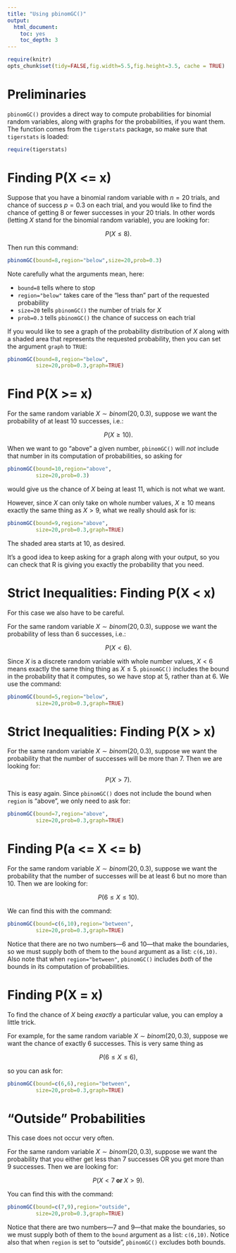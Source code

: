 ```yaml
---
title: "Using pbinomGC()"
output:
  html_document:
    toc: yes
    toc_depth: 3
---
```


```r
require(knitr)
opts_chunk$set(tidy=FALSE,fig.width=5.5,fig.height=3.5, cache = TRUE)
```


# Preliminaries

`pbinomGC()` provides a direct way to compute probabilities for binomial random variables, along with graphs for the probabilities, if you want them.  The function comes from the `tigerstats` package, so make sure that `tigerstats` is loaded:

```r
require(tigerstats)
```

# Finding P(X <= x)

Suppose that you have a binomial random variable with $n=20$ trials, and chance of success $p=0.3$ on each trial, and you would like to find the chance of getting 8 or fewer successes in your 20 trials.  In other words (letting $X$ stand for the binomial random variable), you are looking for:

$$P(X \leq 8).$$

Then run this command:

```r
pbinomGC(bound=8,region="below",size=20,prob=0.3)
```

Note carefully what the arguments mean, here:

* `bound=8` tells where to stop
* `region="below"` takes care of the "less than" part of the requested probability
* `size=20` tells `pbinomGC()` the number of trials for $X$
* `prob=0.3` tells `pbinomGC()` the chance of success on each trial

If you would like to see a graph of the probability distribution of $X$ along with a shaded area that represents the requested probability, then you can set the argument `graph` to `TRUE`:

```r
pbinomGC(bound=8,region="below",
         size=20,prob=0.3,graph=TRUE)
```


# Find P(X >= x)

For the same random variable $X \sim binom(20,0.3)$, suppose we want the probability of at least 10 successes, i.e.:

$$P(X \geq 10).$$

When we want to go "above" a given number, `pbinomGC()` will *not* include that number in its computation of probabilities, so asking for

```r
pbinomGC(bound=10,region="above",
         size=20,prob=0.3)
```

would give us the chance of $X$ being at least 11, which is not what we want.

However, since $X$ can only take on whole number values, $X \geq 10$ means exactly the same thing as $X > 9$, what we really should ask for is:

```r
pbinomGC(bound=9,region="above",
         size=20,prob=0.3,graph=TRUE)
```

The shaded area starts at 10, as desired.

It's a good idea to keep asking for a graph along with your output, so you can check that R is giving you exactly the probability that you need.

# Strict Inequalities:  Finding P(X < x)

For this case we also have to be careful.

For the same random variable $X \sim binom(20,0.3)$, suppose we want the probability of less than 6 successes, i.e.:

$$P(X < 6).$$

Since $X$ is a discrete random variable with whole number values, $X < 6$ means exactly the same thing thing as $X \leq 5$.  `pbinomGC()` includes the bound in the probability that it computes, so we have stop at 5, rather than at 6.  We use the command:

```r
pbinomGC(bound=5,region="below",
         size=20,prob=0.3,graph=TRUE)
```

# Strict Inequalities:  Finding P(X > x)

For the same random variable $X \sim binom(20,0.3)$, suppose we want the probability that the number of successes will be more than 7.  Then we are looking for:

$$P(X > 7).$$

This is easy again.  Since `pbinomGC()` does not include the bound when `region` is "above", we only need to ask for:


```r
pbinomGC(bound=7,region="above",
         size=20,prob=0.3,graph=TRUE)
```

# Finding P(a <= X <= b)

For the same random variable $X \sim binom(20,0.3)$, suppose we want the probability that the number of successes will be at least 6 but no more than 10.  Then we are looking for:

$$P(6 \leq X \leq 10).$$

We can find this with the command:

```r
pbinomGC(bound=c(6,10),region="between",
         size=20,prob=0.3,graph=TRUE)
```
Notice that there are no two numbers---6 and 10---that make the boundaries, so we must supply both of them to the `bound` argument as a list:  `c(6,10)`.  Also note that when `region="between"`, `pbinomGC()` includes *both* of the bounds in its computation of probabilities.

# Finding P(X = x)

To find the chance of $X$ being *exactly* a particular value, you can employ a little trick.

For example, for the same random variable $X \sim binom(20,0.3)$, suppose we want the chance of exactly 6 successes.  This is very same thing as

$$P(6 \leq X \leq 6),$$

so you can ask for:

```r
pbinomGC(bound=c(6,6),region="between",
         size=20,prob=0.3,graph=TRUE)
```



# "Outside" Probabilities

This case does not occur very often.

For the same random variable $X \sim binom(20,0.3)$, suppose we want the probability that you either get less than 7 successes OR you get more than 9 successes.  Then we are looking for:

$$P(X < 7 \textbf{ or } X > 9).$$


You can find this with the command:

```r
pbinomGC(bound=c(7,9),region="outside",
         size=20,prob=0.3,graph=TRUE)
```
Notice that there are two numbers---7 and 9---that make the boundaries, so we must supply both of them to the `bound` argument as a list:  `c(6,10)`.  Notice also that when `region` is set to "outside", `pbinomGC()` excludes both bounds.
